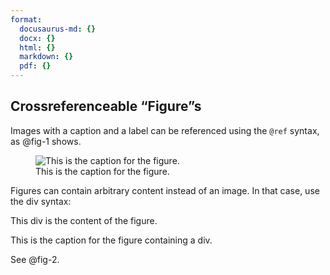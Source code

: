 ```yaml
---
format:
  docusaurus-md: {}
  docx: {}
  html: {}
  markdown: {}
  pdf: {}
---
```


## Crossreferenceable "Figure"s

Images with a caption and a label can be referenced using the `@ref` syntax, as @fig-1 shows.

![This is the caption for the figure.](./figure.png){#fig-1}

Figures can contain arbitrary content instead of an image. In that case, use the div syntax:

::: {#fig-2}

::: {}

This div is the content of the figure.

:::

This is the caption for the figure containing a div.

:::

See @fig-2.
